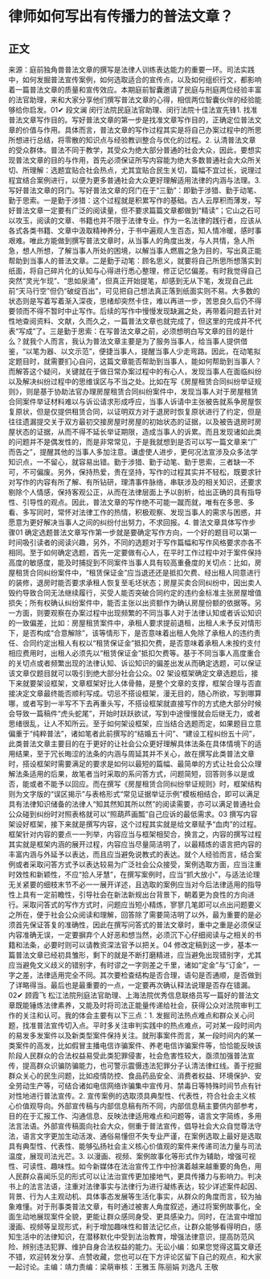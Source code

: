 # 律师如何写出有传播力的普法文章？
## 正文
来源：庭前独角兽普法文章的撰写是法律人训练表达能力的重要一环。司法实践中，如何发掘普法宣传案例，如何选取适合的宣传点，以及如何组织行文，都影响着一篇普法文章的质量和宣传效应。本期庭前智囊邀请了民庭与刑庭两位经验丰富的法官助理，来和大家分享他们撰写普法文章的心得，相信两位智囊伙伴的经验能够给你启发。01✔ 段文澜 闵行法院民庭法官助理、闵行法院十佳法宣先锋1. 找准普法文章写作目的。写好普法文章的第一步是找准文章写作目的，正确定位普法文章的价值与作用。具体而言，普法文章的写作过程其实是将自己办案过程中的所思所想进行总结，将零散的知识点与经验教训整合与优化的过程。2. 认清普法文章的受众群体。普法不同于教学，其受众为绝大部分普通的社会大众，因此，要想实现普法文章的目的与作用，首先必须保证所写内容能为绝大多数普通社会大众所关切、所理解：选题宜贴合社会热点，尤其宜贴合民生关切，篇幅不宜过长，说理过程宜结合案例进行，以便为更多普通社会大众更好理解适用法律的内涵与法理。3. 写好普法文章的窍门。写好普法文章的窍门在于“三勤”：即勤于涉猎、勤于动笔、勤于思索。一是勤于涉猎：这个过程就是积累写作的基础。古人云厚积而薄发，写好普法文章一定要有广泛的阅读量，但不要求篇篇文章都做到“精读”；它山之石可以攻玉，阅读的文章、书籍也并不限于法律专业。作为一名法律的践行者，应该从各式各类书籍、文章中汲取精神养分，于书中遍观人生百态，知人情冷暖，感时事艰难。唯此方能做到撰写普法文章时，从当事人的角度出发，与人共情，急人所急，想人所想，了解当事人所处的困境，以解当事人燃眉之急为目的，写出真正能帮助到当事人的普法文章。二是勤于动笔：顾名思义，就要将自己所思所想落实到纸面，将自己碎片化的认知与心得进行悉心整理，修正记忆偏差。有时我觉得自己突然“灵光乍现”、“思如泉涌”，但真正开始提笔，却感到无从下笔，发现自己此前“天马行空”但仍“破绽百出”，可见把自己想法真正落到纸面实则不易。大多数的状态则是写着写着渐入深夜，思绪却突然卡住，难以再进一步，苦思良久后仍不得要领而不得不暂时中止写作。后续的写作中慢慢发现缺漏之处，再带着问题去针对性地查阅资料、文献，久而久之，一篇普法文章也就完成了，但这里的完成并不代表“写成”了。三是勤于思索：在写普法文章之前，必须想明白写文章的目的是什么？就我个人而言，我认为普法文章主要是为了服务当事人，给当事人提供借鉴，“以笔为器、以文示范”，便捷当事人，提醒当事人少走弯路。因此，在动笔拟定题目时，就需要扪心自问，这篇文章能否帮助到当事人，能如何帮助到当事人？而解答这个疑问，关键就在于做日常办案过程中的有心人，发现当事人在面临纠纷以及解决纠纷过程中的思维误区与不当之处。比如在写《房屋租赁合同纠纷举证规则》，则是基于协助法官办理房屋租赁合同纠纷案件中，发现当事人对于房屋租赁合同案件举证材料难以与诉讼请求形成呼应，当事人诉请中主张被告就系争房屋恢复原状，但是仅提供租赁合同，以证明双方对于退房时恢复原状进行了约定，但是往往遗漏提交关于双方最初交接房屋时房屋的初始状态的证据，以及被告退房时房屋状态的证据，从而不得不延长举证期限，造成当事人的诉累。而且发现诸如此类的问题并不是偶发性的，而是非常常见，于是我就想到是否可以写一篇文章来“广而告之”，提醒其他的当事人多加注意。谦虚使人进步，更何况法宣涉及众多法学知识点，一不留心，就容易出错。勤于涉猎、勤于动笔、勤于思索，三者缺一不可，不可偏废。另外，保持热爱，贵在坚持，写作的过程其实并不轻松，既要求针对写作的内容有所了解、有所钻研，理清事件脉络，串联涉及的相关知识，还要求剔除个人情感，保持客观公正，从而在法律层面上予以剖析，给出正确的具有指导性、引导性的观点。因此，普法文章的写作绝不可能一蹴而就，唯有在多思、多看、多写同时，常怀对法律工作的热情，积极观察、发现当事人的需求与困惑，并愿意为更好解决当事人之间的纠纷付出努力，不求回报。4. 普法文章具体写作步骤01 确定选题普法文章写作第一步就是要确定写作方向，一个好的题目可以第一时间吸引读者的阅读兴趣，另外，不同的选题对于写作篇幅和写作风格要求亦各不相同。至于如何确定选题，首先一定要做有心人，在平时工作过程中对于案件保持高度的敏感度，能及时捕捉到不同案件当事人具有较高重叠度的关切点：比如，房屋租赁合同纠纷案件中，“租赁保证金”应当退还还是抵扣欠费、经出租人同意进行的装修，退房时能否要求承租人恢复至毛坯状态；房屋买卖合同纠纷中，因出卖人毁约导致合同无法继续履行，买受人能否突破合同约定的违约金标准主张房屋增值损失；所有权确认纠纷案件中，能否主张以出资额作为确认房屋份额的依据等。另一方面，则要观察在办案过程中出现频繁的不同当事人对于法律认知或者诉讼知识的一致偏差，比如：房屋租赁案件中，承租人要求提前退租，出租人未予反对情形下，是否构成“合意解除”，该等情形下，是否意味着出租人免除了承租人的违约责任、合同约定出租人有权以“租赁保证金”抵扣欠费，是否意味着承租人未按约支付相应费用时，出租人必须先以“租赁保证金”抵扣欠费等。基于不同当事人高度重合的关切点或者频繁出现的法律认知、诉讼知识的偏差出发从而确定选题，可以保证该文章仅题目就可以吸引到绝大部分社会公众。02 架设框架确定文章选题后，接下来就要架设框架，文章框架好比人体骨骼，是整个文章的支撑，框架合理与否直接决定文章最终能否顺利写成。切忌不搭设框架，漫无目的，随心所欲，写到哪算哪，或者写到一半写不下去再重头写，不搭设框架就直接写作的方式绝大部分时候会导致一篇稿件“虎头蛇尾”，开始时跃跃欲试，写到中途慢慢就会后继无力，或者思绪很乱，让人不知所云。至于如何架设框架，应当结合选题而定，如果题目立意偏重于“纯粹普法”，诸如笔者此前撰写的“结婚五十问”、“建设工程纠纷五十问”，此类普法文章主要目的在于更好的让社会公众更好理解具体法条在具体情境下的适用结果，至于冗长晦涩的法条的内涵与周延其并不关心，故在撰写此类普法文章时，搭设框架时需要满足的要求是如何以最短的篇幅、最简单的方式让社会公众理解法条适用的后果，故笔者当时采取的系问答方式，问题简短，回答则多以是或否，能或者不能予以回应。而在撰写《房屋租赁合同纠纷举证规则》时，框架结构则为文字版的“误区揭示”与表格形式“常见证据举证示例”模板相结合，即可以满足具有法律知识储备的法律人“知其然知其所以然”的阅读需要，亦可以满足普通社会公众碰到纠纷时对照表格就可以“照葫芦画瓢”自己应诉的最低需求。03 撰写内容架设好框架，接下来就是撰写内容，这个过程其实就是给文章赋予“血肉”的过程。框架针对内容的要点一一列举，内容应当与框架相契合，换言之，内容的撰写过程其实就是框架内涵的展开过程，内容应当尽量简洁明了，以最精炼的语言把内容的丰富内涵与外延予以表达，而且应当避免说教式的表达。就个人经验而言，结合案例或者采取问答方式予以表达较易为广泛社会公众接受，案例选取方面，应当注重时效性和新颖性，不应“拾人牙慧”，在撰写案例时，应当“抓大放小”，与适法论理无关紧要的细枝末节不必一一展开详述，且选取的案例应当对今后法律适用的指导性上具有一定前瞻性，引导社会在新法新规出台背景下，朝着更为良性的方向进行。采取问答式的写作方式时，问题应当短小精炼，寥寥几笔即可以点出问题要义之所在，便于社会公众阅读和理解，回答除了需要简洁明了以外，最为重要的是必须首先保证答复的准确性，因此在撰写问答式的普法文章时，重中之重是必须保证内容准确无误，一定要摒弃个人好恶和想当然，必须沉下心仔细阅读与之相关的书籍和法条，必要时则可以请教资深法官予以把关。04 修改定稿到这一步，基本一篇普法文章已经初具雏形，剩下的就是不断打磨精进，应当避免出现错别字，尤其应当避免文义歧义的错别字，有时谬之一字则差之千里，诸如“定金”与“订金”，一字之差，法律适用完全不同。其次要检查结构是否合理，语句是否通顺，是否做到了详略得当。最后也是最重要的一点，一定要再次确认释法说理是否存在错漏。02✔ 顾霞飞 松江法院刑庭法官助理、上海法院优秀信息联络员写一篇好的普法文章既能锤炼法律素养，又能及时将司法正能量传递给社会，获得公众对法院审判工作的关注和认可。我的体会主要有以下三点：1. 发掘司法热点难点和群众关心问题，找准普法宣传切入点。平时多关注审判实践中的热点难点，可对某一段时间内的易发多发案件以及新类型案件保持关注。就刑事案件而言，某一段时间内的某一类案件的高发，比如假冒主播电信诈骗案件、养老电信诈骗案件等，恰恰能反映该阶段人民群众的合法权益易受此类犯罪侵害，社会危害性较大，亟须加强普法宣传，提高群众识骗防骗能力，也可警示震慑违法犯罪分子认清法律红线。善于挖掘群众关心的民生问题，比如疫情防控、食品药品安全、消费者权益、环境保护、安全劳动生产等，可结合诸如电信网络诈骗集中宣传月、禁毒日等特殊时间节点有针对性地进行普法宣传。2. 宣传案例的选取须具典型性、代表性，符合社会主义核心价值观导向。外部宣传稿与内部信息稿有所不同，内部信息稿主要供内部参考，目的在于汇报工作、沟通信息、反映法律适用难点和问题等，语言文字简练，多用法言法语。外部宣传稿面向社会大众，侧重于普法宣传，倡导社会大众自觉尊法守法，语言文字更加生动活泼、通俗易懂但不失专业严谨，在案例选取上最好是选取具有典型性、代表性、能够弘扬社会主义核心价值观的案件来传递司法力量与司法温度，展现司法光芒。3. 以漫画、视频、案例故事化等形式作为辅助，增强可视性、可读性、趣味性。如今新媒体在法治宣传工作中扮演着越来越重要的角色，用人民群众喜闻乐见的形式可以让法治宣传更加接地气，更具传播力与影响力。判决书上的法言法语，注重对法律事实与法律行为进行凝练表达，较少详述案件起因、背景、行为人主观动机、具体事态发展等生活化事实，从群众的角度而言，较为抽象难懂。对于刑事类普法文章，有时通过被害人角度叙述，通过将案例故事化，全面生动地展现案件全貌，更能让群众感同身受、更具感染力。同时，在法宣中增加漫画、视频等呈现形式，利于增加趣味性和普法记忆点，让群众能够看得明白，感知生活中的法律知识，在潜移默化中受到法治教育，增强法律意识，提高防范风险、辨别违法犯罪、维护自身合法权益的能力。无讼小编：如果您觉得这篇文章还不错，欢迎转发分享、点赞收藏，您也可以在下方评论区留下自己的观点，和大家一起讨论。主编：靖力责编：梁萌审核：王雅玉 陈丽娟 刘逸凡 王敬